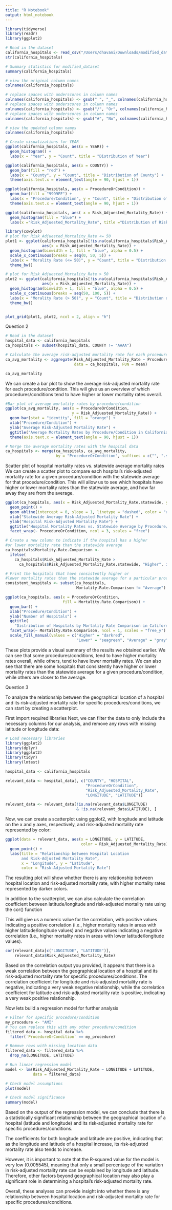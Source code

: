 ```yaml
---
title: "R Notebook"
output: html_notebook
---
```


```r
library(tidyverse)
library(readr)
library(ggplot2)

```

```r
# Read in the dataset
california_hospitals <- read_csv("/Users/dhavani/Downloads/modified_dataset.csv")
str(california_hospitals)
```

```r
# Summary statistics for modified_dataset
summary(california_hospitals)
```

```r
# view the original column names
colnames(california_hospitals)
```

```r
# replace spaces with underscores in column names
colnames(california_hospitals) <- gsub(" ", "_", colnames(california_hospitals))
# replace spaces with underscores in column names
colnames(california_hospitals) <- gsub("/", "Or", colnames(california_hospitals))
# replace spaces with underscores in column names
colnames(california_hospitals) <- gsub("#", "No", colnames(california_hospitals))
```

```r
# view the updated column names
colnames(california_hospitals)
```
```r
# Create visualizations for YEAR
ggplot(california_hospitals, aes(x = YEAR)) +
  geom_histogram() +
  labs(x = "Year", y = "Count", title = "Distribution of Year")

```
```r
ggplot(california_hospitals, aes(x = COUNTY)) + 
  geom_bar(fill = "red") + 
  labs(x = "County", y = "Count", title = "Distribution of County") +
  theme(axis.text.x = element_text(angle = 90, hjust = 1))
```
```r
ggplot(california_hospitals, aes(x = ProcedureOrCondition)) +
  geom_bar(fill = "9999FF") +
  labs(x = "Procedure/Condition", y = "Count", title = "Distribution of Procedure/Condition")+
  theme(axis.text.x = element_text(angle = 90, hjust = 1))
```
```r
ggplot(california_hospitals, aes( x = Risk_Adjuested_Mortality_Rate)) +
  geom_histogram(fill = "blue") +
  labs(x ="Risk_Adjuested_Mortality_Rate", title ="Distribution of Risk_Adjuested_Mortality_Rate")
```

```r
library(cowplot)
# plot for Risk_Adjuested_Mortality_Rate <= 50
plot1 <- ggplot(california_hospitals[!is.na(california_hospitals$Risk_Adjuested_Mortality_Rate) & california_hospitals$Risk_Adjuested_Mortality_Rate <= 50,], 
                aes(x = Risk_Adjuested_Mortality_Rate)) +
  geom_histogram(binwidth = 1, fill = "blue", alpha = 0.5) +
  scale_x_continuous(breaks = seq(0, 50, 5)) +
  labs(x = "Morality Rate (<= 50)", y = "Count", title = "Distribution of Morality Rate") +
  theme_bw()

# plot for Risk_Adjuested_Mortality_Rate > 50
plot2 <- ggplot(california_hospitals[!is.na(california_hospitals$Risk_Adjuested_Mortality_Rate) & california_hospitals$Risk_Adjuested_Mortality_Rate > 50,], 
                aes(x = Risk_Adjuested_Mortality_Rate)) +
  geom_histogram(binwidth = 1, fill = "blue", alpha = 0.5) +
  scale_x_continuous(breaks = seq(50, 100, 5)) +
  labs(x = "Morality Rate (> 50)", y = "Count", title = "Distribution of Morality Rate") +
  theme_bw()


plot_grid(plot1, plot2, ncol = 2, align = "h")
```

Question 2

```r
# Read in the dataset
hospital_data <- california_hospitals
ca_hospitals <- subset(hospital_data, COUNTY != "AAAA")

# Calculate the average risk-adjusted mortality rate for each procedure/condition
ca_avg_mortality <- aggregate(Risk_Adjuested_Mortality_Rate ~ ProcedureOrCondition,
                              data = ca_hospitals, FUN = mean)

ca_avg_mortality

```
We can create a bar plot to show the average risk-adjusted mortality rate for each procedure/condition. This will give us an overview of which procedures/conditions tend to have higher or lower mortality rates overall.

```r

#Bar plot of average mortality rates by procedure/condition
ggplot(ca_avg_mortality, aes(x = ProcedureOrCondition, 
                             y = Risk_Adjuested_Mortality_Rate)) +
  geom_bar(stat = "identity", fill = "orange") +
  xlab("Procedure/Condition") +
  ylab("Average Risk-Adjusted Mortality Rate") +
  ggtitle("Average Mortality Rates by Procedure/Condition in California Hospitals")+
  theme(axis.text.x = element_text(angle = 90, hjust = 1))
```

```r
# Merge the average mortality rates with the hospital data
ca_hospitals <- merge(ca_hospitals, ca_avg_mortality, 
                      by = "ProcedureOrCondition", suffixes = c("", ".statewide"))

```

Scatter plot of hospital mortality rates vs. statewide average mortality rates
We can create a scatter plot to compare each hospital's risk-adjusted mortality rate for a given procedure/condition with the statewide average for that procedure/condition. This will allow us to see which hospitals have higher or lower mortality rates than the statewide average, and how far away they are from the average.


```r
ggplot(ca_hospitals, aes(x = Risk_Adjuested_Mortality_Rate.statewide, y = Risk_Adjuested_Mortality_Rate)) +
  geom_point() +
  geom_abline(intercept = 0, slope = 1, linetype = "dashed", color = "red") +
  xlab("Statewide Average Risk-Adjusted Mortality Rate") +
  ylab("Hospital Risk-Adjusted Mortality Rate") +
  ggtitle("Hospital Mortality Rates vs. Statewide Average by Procedure/Condition in California") +
  facet_wrap(~ ProcedureOrCondition, ncol = 3, scales = "free")

```


```r

# Create a new column to indicate if the hospital has a higher 
#or lower mortality rate than the statewide average
ca_hospitals$Mortality.Rate.Comparison <- 
  ifelse(
    ca_hospitals$Risk_Adjuested_Mortality_Rate > 
      ca_hospitals$Risk_Adjuested_Mortality_Rate.statewide, "Higher", ifelse(ca_hospitals$Risk_Adjuested_Mortality_Rate <                                                                ca_hospitals$Risk_Adjuested_Mortality_Rate.statewide, "Lower", "Average"))

# Print the hospitals that have consistently higher or
#lower mortality rates than the statewide average for a particular procedure/condition
consistent_hospitals <- subset(ca_hospitals, 
                               Mortality.Rate.Comparison != "Average")


```

```r
ggplot(ca_hospitals, aes(x = ProcedureOrCondition, 
                         fill = Mortality.Rate.Comparison)) +
  geom_bar() +
  xlab("Procedure/Condition") +
  ylab("Number of Hospitals") +
  ggtitle(
    "Distribution of Hospitals by Mortality Rate Comparison in California") +
  facet_wrap(~ Mortality.Rate.Comparison, ncol = 1, scales = "free_y") +
  scale_fill_manual(values = c("Higher" = "darkred", 
                               "Lower" = "seagreen", "Average" = "gray"))+  theme(axis.text.x = element_text(angle = 90, hjust = 1))


```
These plots provide a visual summary of the results we obtained earlier. We can see that some procedures/conditions, tend to have higher mortality rates overall, while others, tend to have lower mortality rates. We can also see that there are some hospitals that consistently have higher or lower mortality rates than the statewide average for a given procedure/condition, while others are closer to the average.

Question 3

To analyze the relationship between the geographical location of a hospital and its risk-adjusted mortality rate for specific procedures/conditions, we can start by creating a scatterplot.

First import required libraries Next, we can filter the data to only include the necessary columns for our analysis, and remove any rows with missing latitude or longitude data:


```r
# Load necessary libraries
library(ggplot2)
library(dplyr)
library(ggplot2)
library(tidyr)
library(lmtest)

hospital_data <- california_hospitals

relevant_data <- hospital_data[, c("COUNTY", "HOSPITAL",
                                   "ProcedureOrCondition",
                                   "Risk_Adjuested_Mortality_Rate",
                                   "LONGITUDE", "LATITUDE")]

relevant_data <- relevant_data[!is.na(relevant_data$LONGITUDE)
                               & !is.na(relevant_data$LATITUDE), ]

```

Now, we can create a scatterplot using ggplot2, with longitude and latitude on the x and y axes, respectively, and risk-adjusted mortality rate represented by color:

```r
ggplot(data = relevant_data, aes(x = LONGITUDE, y = LATITUDE,
                                 color = Risk_Adjuested_Mortality_Rate)) + 
  geom_point() +
  labs(title = "Relationship between Hospital Location 
       and Risk-Adjusted Mortality Rate", 
       x = "Longitude", y = "Latitude",
       color = "Risk-Adjusted Mortality Rate")

```
The resulting plot will show whether there is any relationship between hospital location and risk-adjusted mortality rate, with higher mortality rates represented by darker colors.

In addition to the scatterplot, we can also calculate the correlation coefficient between latitude/longitude and risk-adjusted mortality rate using the cor() function

This will give us a numeric value for the correlation, with positive values indicating a positive correlation (i.e., higher mortality rates in areas with higher latitude/longitude values) and negative values indicating a negative correlation (i.e., higher mortality rates in areas with lower latitude/longitude values).

```r
cor(relevant_data[c("LONGITUDE", "LATITUDE")], 
    relevant_data$Risk_Adjuested_Mortality_Rate)
```

Based on the correlation output you provided, it appears that there is a weak correlation between the geographical location of a hospital and its risk-adjusted mortality rate for specific procedures/conditions. The correlation coefficient for longitude and risk-adjusted mortality rate is negative, indicating a very weak negative relationship, while the correlation coefficient for latitude and risk-adjusted mortality rate is positive, indicating a very weak positive relationship.

Now lets build a regression model for further analysis 

```r

# Filter for specific procedure/condition
my_procedure <- "AMI"
# You can replace this with any other procedure/condition
filtered_data <- hospital_data %>%
  filter(`ProcedureOrCondition` == my_procedure)

# Remove rows with missing location data
filtered_data <- filtered_data %>%
  drop_na(LONGITUDE, LATITUDE)

# Run linear regression model
model <- lm(Risk_Adjuested_Mortality_Rate ~ LONGITUDE + LATITUDE,
            data = filtered_data)

# Check model assumptions
plot(model)

```

```r
# Check model significance
summary(model)
```

Based on the output of the regression model, we can conclude that there is a statistically significant relationship between the geographical location of a hospital (latitude and longitude) and its risk-adjusted mortality rate for specific procedures/conditions.

The coefficients for both longitude and latitude are positive, indicating that as the longitude and latitude of a hospital increase, its risk-adjusted mortality rate also tends to increase.

However, it is important to note that the R-squared value for the model is very low (0.005545), meaning that only a small percentage of the variation in risk-adjusted mortality rate can be explained by longitude and latitude. Therefore, other factors beyond geographical location may also play a significant role in determining a hospital's risk-adjusted mortality rate.

Overall, these analyses can provide insight into whether there is any relationship between hospital location and risk-adjusted mortality rate for specific procedures/conditions.
